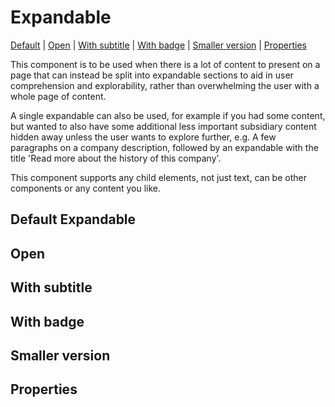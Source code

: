 
<Meta of={stories} />

# Expandable

[Default](#default) | [Open](#open) | [With subtitle](#with-subtitle) | [With badge](#with-badge) | [Smaller version](#smaller-version) | [Properties](#properties)

This component is to be used when there is a lot of content to present on a page that can instead be split into expandable sections to aid in user comprehension and explorability, rather than overwhelming the user with a whole page of content.

A single expandable can also be used, for example if you had some content, but wanted to also have some additional less important subsidiary content hidden away unless the user wants to explore further, e.g. A few paragraphs on a company description, followed by an expandable with the title 'Read more about the history of this company'.

This component supports any child elements, not just text, can be other components or any content you like.

## Default Expandable

<Canvas of={stories.defaultExpandable} />

## Open

<Canvas of={stories.openExpandable} />

## With subtitle

<Canvas of={stories.expandableWithSubtitle} />

## With badge

<Canvas of={stories.expandableWithBadge} />

## Smaller version

<Canvas of={stories.expandableSmall} />

## Properties

<Controls component={Expandable} />
